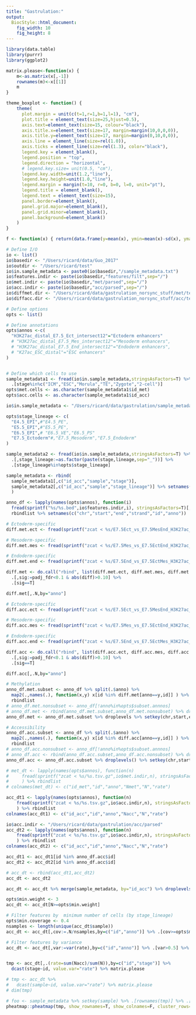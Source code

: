 ```yaml
---
title: "Gastrulation:"
output: 
  BiocStyle::html_document: 
    fig_width: 10
    fig_height: 8
---
```


```r
library(data.table)
library(purrr)
library(ggplot2)
```

```r
matrix.please<-function(x) {
    m<-as.matrix(x[,-1])
    rownames(m)<-x[[1]]
    m
}

theme_boxplot <- function() {
    theme(
      plot.margin = unit(c(t=1,r=1,b=1,l=1), "cm"),
      plot.title = element_text(size=25,hjust=0.5),
      axis.text=element_text(size=15, colour="black"),
      axis.title.x=element_text(size=17, margin=margin(10,0,0,0)),
      axis.title.y=element_text(size=17, margin=margin(0,10,0,0)),
      axis.line = element_line(size=rel(1.0)),
      axis.ticks = element_line(size=rel(1.3), color="black"),
      legend.key = element_blank(),
      legend.position = "top",
      legend.direction = "horizontal",
      # legend.key.size= unit(0.5, "cm"),
      legend.key.width=unit(1.2,"line"),
      legend.key.height=unit(1.0,"line"),
      legend.margin = margin(t=10, r=0, b=0, l=0, unit="pt"),
      legend.title = element_blank(),
      legend.text = element_text(size=15),
      panel.border=element_blank(),
      panel.grid.major=element_blank(),
      panel.grid.minor=element_blank(),
      panel.background=element_blank()
    )
}

f <- function(x) { return(data.frame(y=mean(x), ymin=mean(x)-sd(x), ymax=mean(x)+sd(x))) }
```


```r

# Define I/O
io <- list()
io$basedir <- "/Users/ricard/data/Guo_2017"
io$outdir <- "/Users/ricard/test"
io$in.sample_metadata <- paste0(io$basedir,"/sample_metadata.txt")
io$features.indir <- paste(io$basedir,"features/filt",sep="/")
io$met.indir <- paste(io$basedir,"met/parsed",sep="/")
io$acc.indir <- paste(io$basedir,"acc/parsed",sep="/")
io$diffmet.dir <- "/Users/ricard/data/gastrulation_norsync_stuff/met/test/diff_featurelevel"
io$diffacc.dir <- "/Users/ricard/data/gastrulation_norsync_stuff/acc/test/diff_featurelevel"

# Define options
opts <- list()

# Define annotations
opts$annos <-c(
  "H3K27ac_distal_E7.5_Ect_intersect12"="Ectoderm enhancers"
  # "H3K27ac_distal_E7.5_Mes_intersect12"="Mesoderm enhancers",
  # "H3K27ac_distal_E7.5_End_intersect12"="Endoderm enhancers",
  # "K27ac_ESC_distal"="ESC enhancers"
)


# Define which cells to use
sample_metadata1 <- fread(io$in.sample_metadata,stringsAsFactors=T) %>% 
  .[stage%in%c("ICM","ESC","Morula","TE","Zygote","2-cell")]
opts$met.cells <- as.character(sample_metadata1$id_met)
opts$acc.cells <- as.character(sample_metadata1$id_acc)
```

```r
io$in.sample_metadata <- "/Users/ricard/data/gastrulation/sample_metadata_scNMT.txt"

opts$stage_lineage <- c(
  "E4.5_EPI",#"E4.5_PE",
  "E5.5_EPI",#"E5.5_PE",
  "E6.5_EPI",# "E6.5_VE","E6.5_PS"
  "E7.5_Ectoderm"#,"E7.5_Mesoderm","E7.5_Endoderm"
)

sample_metadata2 <- fread(io$in.sample_metadata,stringsAsFactors=T) %>% 
  .[,stage_lineage:=as.factor(paste(stage,lineage,sep="_"))] %>%
  .[stage_lineage%in%opts$stage_lineage]
```

```r
sample_metadata <- rbind(
  sample_metadata1[,c("id_acc","sample","stage")],
  sample_metadata2[,c("id_acc","sample","stage_lineage")] %>% setnames(c("stage_lineage"),c("stage"))
  )
```

<!-- Load genomic annotations -->
```r
anno_df <- lapply(names(opts$annos), function(i) 
  fread(sprintf("%s/%s.bed",io$features.indir,i), stringsAsFactors=T)[,c(1,2,3,4,5,6)]) %>%
  rbindlist %>% setnames(c("chr","start","end","strand","id","anno"))
```

```r
# Ectoderm-specific
diff.met.ect <- fread(sprintf("zcat < %s/E7.5Ect_vs_E7.5MesEnd_H3K27ac_distal_E7.5_Ect_intersect12.txt.gz",io$diffmet.dir))

# Mesoderm-specific
diff.met.mes <- fread(sprintf("zcat < %s/E7.5Mes_vs_E7.5EctEnd_H3K27ac_distal_E7.5_Mes_intersect12.txt.gz",io$diffmet.dir))

# Endoderm-specific
diff.met.end <- fread(sprintf("zcat < %s/E7.5End_vs_E7.5EctMes_H3K27ac_distal_E7.5_End_intersect12.txt.gz",io$diffmet.dir))

diff.met <- do.call("rbind", list(diff.met.ect, diff.met.mes, diff.met.end)) %>% 
  .[,sig:=padj_fdr<0.1 & abs(diff)>0.10] %>%
  .[sig==T]
```

```r
diff.met[,.N,by="anno"]
```

```r
# Ectoderm-specific
diff.acc.ect <- fread(sprintf("zcat < %s/E7.5Ect_vs_E7.5MesEnd_H3K27ac_distal_E7.5_Ect_intersect12.txt.gz",io$diffacc.dir))

# Mesoderm-specific
diff.acc.mes <- fread(sprintf("zcat < %s/E7.5Mes_vs_E7.5EctEnd_H3K27ac_distal_E7.5_Mes_intersect12.txt.gz",io$diffacc.dir))

# Endoderm-specific
diff.acc.end <- fread(sprintf("zcat < %s/E7.5End_vs_E7.5EctMes_H3K27ac_distal_E7.5_End_intersect12.txt.gz",io$diffacc.dir))

diff.acc <- do.call("rbind", list(diff.acc.ect, diff.acc.mes, diff.acc.end)) %>% 
  .[,sig:=padj_fdr<0.1 & abs(diff)>0.10] %>%
  .[sig==T]
```

```r
diff.acc[,.N,by="anno"]
```

<!-- Subset differential hits from the data -->
```r
# Methylation
anno_df.met.subset <- anno_df %>% split(.$anno) %>%
  map2(.,names(.), function(x,y) x[id %in% diff.met[anno==y,id]] ) %>%
  rbindlist
# anno_df.met.nonsubset <- anno_df[!anno%in%opts$subset.annnos]
# anno_df.met <- rbind(anno_df.met.subset,anno_df.met.nonsubset) %>% droplevels() %>% setkey(chr,start,end)
anno_df.met <- anno_df.met.subset %>% droplevels %>% setkey(chr,start,end)

# Accessibility
anno_df.acc.subset <- anno_df %>% split(.$anno) %>%
  map2(.,names(.), function(x,y) x[id %in% diff.acc[anno==y,id]] ) %>%
  rbindlist
# anno_df.acc.nonsubset <- anno_df[!anno%in%opts$subset.annnos]
# anno_df.acc <- rbind(anno_df.acc.subset,anno_df.acc.nonsubset) %>% droplevels() %>% setkey(chr,start,end)
anno_df.acc <- anno_df.acc.subset %>% droplevels() %>% setkey(chr,start,end)
```

<!-- Load methylation data -->
```r
# met_dt <- lapply(names(opts$annos), function(n)
#     fread(sprintf("zcat < %s/%s.tsv.gz",io$met.indir,n), stringsAsFactors=T)
#     ) %>% rbindlist
# colnames(met_dt) <- c("id_met","id","anno","Nmet","N","rate")
```

<!-- Load accessibility data -->
```r
acc_dt1 <- lapply(names(opts$annos), function(n)
    fread(sprintf("zcat < %s/%s.tsv.gz",io$acc.indir,n), stringsAsFactors=T)
    ) %>% rbindlist
colnames(acc_dt1) <- c("id_acc","id","anno","Nacc","N","rate")
```

```r
io$acc.indir <- "/Users/ricard/data/gastrulation/acc/parsed"
acc_dt2 <- lapply(names(opts$annos), function(n)
    fread(sprintf("zcat < %s/%s.tsv.gz",io$acc.indir,n), stringsAsFactors=T)
    ) %>% rbindlist
colnames(acc_dt2) <- c("id_acc","id","anno","Nacc","N","rate")
```

```r
acc_dt1 <- acc_dt1[id %in% anno_df.acc$id]
acc_dt2 <- acc_dt2[id %in% anno_df.acc$id]
```

```r
# acc_dt <- rbind(acc_dt1,acc_dt2)
acc_dt <- acc_dt2
```


<!-- Merge data with sample metadata -->
```r
acc_dt <- acc_dt %>% merge(sample_metadata, by="id_acc") %>% droplevels()
```


```r
opts$min.weight <- 3
acc_dt <- acc_dt[N>=opts$min.weight]

# Filter features by  minimum number of cells (by stage_lineage)
opts$min.coverage <- 0.4
nsamples <- length(unique(acc_dt$sample))
acc_dt <- acc_dt[,cov:=.N/nsamples,by=c("id","anno")] %>% .[cov>=opts$min.coverage] %>% .[,c("cov"):=NULL]

# Filter features by variance
acc_dt <- acc_dt[,var:=var(rate),by=c("id","anno")] %>% .[var>0.5] %>% .[,var:=NULL]
```

```r
```

```r
tmp <- acc_dt[,.(rate=sum(Nacc)/sum(N)),by=c("id","stage")] %>%
  dcast(stage~id, value.var="rate") %>% matrix.please

# tmp <- acc_dt %>%
#   dcast(sample~id, value.var="rate") %>% matrix.please
# dim(tmp)

# foo <- sample_metadata %>% setkey(sample) %>% .[rownames(tmp)] %>% .[,c("sample","stage")] %>% as.data.frame %>% tibble::column_to_rownames("sample")
pheatmap::pheatmap(tmp, show_rownames=T, show_colnames=F, cluster_rows=T)
```
